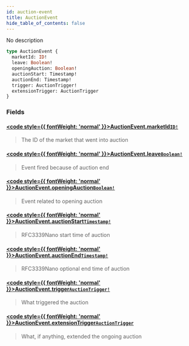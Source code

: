 ```yaml
---
id: auction-event
title: AuctionEvent
hide_table_of_contents: false
---
```








No description

```graphql
type AuctionEvent {
  marketId: ID!
  leave: Boolean!
  openingAuction: Boolean!
  auctionStart: Timestamp!
  auctionEnd: Timestamp!
  trigger: AuctionTrigger!
  extensionTrigger: AuctionTrigger
}
```


### Fields

#### [<code style={{ fontWeight: 'normal' }}>AuctionEvent.<b>marketId</b></code>](#)<Bullet />[`ID!`](/mainnet/api/graphql/scalars/id) <Badge class="secondary" text="non-null"/> <Badge class="secondary" text="scalar"/>
> The ID of the market that went into auction
> 

#### [<code style={{ fontWeight: 'normal' }}>AuctionEvent.<b>leave</b></code>](#)<Bullet />[`Boolean!`](/mainnet/api/graphql/scalars/boolean) <Badge class="secondary" text="non-null"/> <Badge class="secondary" text="scalar"/>
> Event fired because of auction end
> 

#### [<code style={{ fontWeight: 'normal' }}>AuctionEvent.<b>openingAuction</b></code>](#)<Bullet />[`Boolean!`](/mainnet/api/graphql/scalars/boolean) <Badge class="secondary" text="non-null"/> <Badge class="secondary" text="scalar"/>
> Event related to opening auction
> 

#### [<code style={{ fontWeight: 'normal' }}>AuctionEvent.<b>auctionStart</b></code>](#)<Bullet />[`Timestamp!`](/mainnet/api/graphql/scalars/timestamp) <Badge class="secondary" text="non-null"/> <Badge class="secondary" text="scalar"/>
> RFC3339Nano start time of auction
> 

#### [<code style={{ fontWeight: 'normal' }}>AuctionEvent.<b>auctionEnd</b></code>](#)<Bullet />[`Timestamp!`](/mainnet/api/graphql/scalars/timestamp) <Badge class="secondary" text="non-null"/> <Badge class="secondary" text="scalar"/>
> RFC3339Nano optional end time of auction
> 

#### [<code style={{ fontWeight: 'normal' }}>AuctionEvent.<b>trigger</b></code>](#)<Bullet />[`AuctionTrigger!`](/mainnet/api/graphql/enums/auction-trigger) <Badge class="secondary" text="non-null"/> <Badge class="secondary" text="enum"/>
> What triggered the auction
> 

#### [<code style={{ fontWeight: 'normal' }}>AuctionEvent.<b>extensionTrigger</b></code>](#)<Bullet />[`AuctionTrigger`](/mainnet/api/graphql/enums/auction-trigger) <Badge class="secondary" text="enum"/>
> What, if anything, extended the ongoing auction
> 





